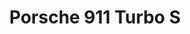 ---
publishDate: 2023-01-01
title: Porsche 911 Turbo S

excerpt: The Porsche 911 Turbo S is a high-performance sports car that offers a perfect blend of luxury and speed.

general:
    make: Porsche
    model: 911 Turbo S
    price: 200000
    bodyType: Coupe
    drivetrain: All-Wheel Drive
    doors: 2
    seatingCapacity: 4
    condition: Used
    availability: in-stock

history:
    mileage: 12000
    year: 2019

technical:
    horsePower: 640
    transmission: Automatic
    engineSizeCC: 3745

efficiency:
    fuelType: Petrol
    fuelEfficiencyMPG: 20
    emissionsCO2: '250'

exterior:
    color: Silver
    paintType: Metallic

interior:
    materialSeats: Leather
    heatedSeats: true

misc:
    vin: WP0AD2A99LS123456
    registrationStatus: Registered
    warranty: 2 years
    dealerNotes: This Porsche 911 Turbo S is in excellent condition with low mileage.
---